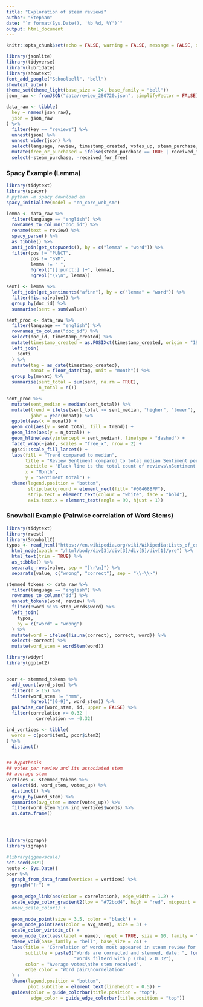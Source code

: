 ```yaml
---
title: "Exploration of steam reviews"
author: "Stephan"
date: "`r format(Sys.Date(), '%b %d, %Y')`"
output: html_document
---
```


```r
knitr::opts_chunk$set(echo = FALSE, warning = FALSE, message = FALSE, dpi = 96)

library(jsonlite)
library(tidyverse)
library(lubridate)
library(showtext)
font_add_google("Schoolbell", "bell")
showtext_auto()
theme_set(theme_light(base_size = 24, base_family = "bell"))
json_raw <- fromJSON("data/review_280720.json", simplifyVector = FALSE)

data_raw <- tibble(
  key = names(json_raw),
  json = json_raw
) %>% 
  filter(key == "reviews") %>% 
  unnest(json) %>% 
  unnest_wider(json) %>%
  select(language, review, timestamp_created, votes_up, steam_purchase, received_for_free) %>% 
  mutate(free_or_purchased = ifelse(steam_purchase == TRUE | received_for_free == TRUE, TRUE, FALSE)) %>% 
  select(-steam_purchase, -received_for_free)
```

### Spacy Example (Lemma)

```r
library(tidytext)
library(spacyr)
# python -m spacy download en
spacy_initialize(model = "en_core_web_sm")  

lemma <- data_raw %>% 
  filter(language == "english") %>%  
  rownames_to_column("doc_id") %>% 
  rename(text = review) %>%
  spacy_parse() %>% 
  as_tibble() %>% 
  anti_join(get_stopwords(), by = c("lemma" = "word")) %>%
  filter(pos != "PUNCT",
         pos != "SYM",
         lemma != " ",
         !grepl("[[:punct:] ]+", lemma),
         !grepl("\\\n", lemma)) 

senti <- lemma %>% 
  left_join(get_sentiments("afinn"), by = c("lemma" = "word")) %>% 
  filter(!is.na(value)) %>% 
  group_by(doc_id) %>% 
  summarise(sent = sum(value))

sent_proc <- data_raw %>% 
  filter(language == "english") %>%  
  rownames_to_column("doc_id") %>% 
  select(doc_id, timestamp_created) %>% 
  mutate(timestamp_created = as.POSIXct(timestamp_created, origin = "1970-01-01")) %>% 
  left_join(
    senti
  ) %>% 
  mutate(tag = as_date(timestamp_created), 
         monat = floor_date(tag, unit = "month")) %>% 
  group_by(monat) %>% 
  summarise(sent_total = sum(sent, na.rm = TRUE),
            n_total = n()) 

sent_proc %>% 
  mutate(sent_median = median(sent_total)) %>% 
  mutate(trend = ifelse(sent_total >= sent_median, "higher", "lower"), 
         jahr = year(monat)) %>% 
  ggplot(aes(x = monat)) +
  geom_col(aes(y = sent_total, fill = trend)) +
  geom_line(aes(y = n_total)) +
  geom_hline(aes(yintercept = sent_median), linetype = "dashed") +
  facet_wrap(~jahr, scales = "free_x", nrow = 2) + 
  ggsci::scale_fill_lancet() +
  labs(fill = "Trend compared to median",
       title = "Review Sentiment compared to total median Sentiment per month",
       subtitle = "Black line is the total count of reviews\nSentiment: afinn; gameid: 280720", 
       x = "Month",
       y = "Sentiment total") +
  theme(legend.position = "bottom",
        strip.background = element_rect(fill= "#00468BFF"),
        strip.text = element_text(colour = "white", face = "bold"),
        axis.text.x = element_text(angle = 90, hjust = 1))
```

### Snowball Example (Pairwise correlation of Word Stems)

```r
library(tidytext)
library(rvest)
library(SnowballC)
typos <- read_html("https://en.wikipedia.org/wiki/Wikipedia:Lists_of_common_misspellings/For_machines") %>% 
  html_node(xpath = "/html/body/div[3]/div[3]/div[5]/div[1]/pre") %>% 
  html_text(trim = TRUE) %>% 
  as_tibble() %>% 
  separate_rows(value, sep = "[\r\n]") %>% 
  separate(value, c("wrong", "correct"), sep = "\\-\\>")

stemmed_tokens <- data_raw %>% 
  filter(language == "english") %>% 
  rownames_to_column("id") %>% 
  unnest_tokens(word, review) %>% 
  filter(!word %in% stop_words$word) %>% 
  left_join(
    typos,
    by = c("word" = "wrong")
  ) %>% 
  mutate(word = ifelse(!is.na(correct), correct, word)) %>% 
  select(-correct) %>% 
  mutate(word_stem = wordStem(word))

library(widyr)
library(ggplot2)


pcor <- stemmed_tokens %>%
  add_count(word_stem) %>% 
  filter(n > 15) %>% 
  filter(word_stem != "hmm",
         !grepl("[0-9]", word_stem)) %>% 
  pairwise_cor(word_stem, id, upper = FALSE) %>% 
  filter(correlation >= 0.32 |
           correlation <= -0.32)

ind_vertices <- tibble(
  words = c(pcor$item1, pcor$item2)
) %>% 
  distinct()


## hypothesis
## votes per review and its associated stem
## average stem
vertices <- stemmed_tokens %>% 
  select(id, word_stem, votes_up) %>% 
  distinct() %>% 
  group_by(word_stem) %>% 
  summarise(avg_stem = mean(votes_up)) %>% 
  filter(word_stem %in% ind_vertices$words) %>% 
  as.data.frame()




library(ggraph)
library(igraph)

#library(ggnewscale)
set.seed(2021)
heute <- Sys.Date()
pcor %>% 
  graph_from_data_frame(vertices = vertices) %>% 
  ggraph("fr") +
  
  geom_edge_link(aes(color = correlation), edge_width = 1.2) +
  scale_edge_color_gradient2(low = "#72bcd4", high = "red", midpoint = 0.6) +
  #new_scale_color() +
  
  geom_node_point(size = 3.5, color = "black") +
  geom_node_point(aes(color = avg_stem), size = 3) +
  scale_color_viridis_c() +
  geom_node_text(aes(label = name), repel = TRUE, size = 10, family = "bell") +
  theme_void(base_family = "bell", base_size = 24) +
  labs(title = 'Correlation of words most appeared in steam review for game: 280720',
       subtitle = paste0("Words are corrected and stemmed, date: ", format(heute, "%b %d, %Y"), "\n",
                         "Words filterd with p (rho) > 0.32"),
       color = "Average votes\nthe stem received",
       edge_color = "Word pair\ncorrelation"
  ) +
  theme(legend.position = "bottom",
        plot.subtitle = element_text(lineheight = 0.5)) +
  guides(color = guide_colorbar(title.position = "top"),
         edge_color = guide_edge_colorbar(title.position = "top"))
```

